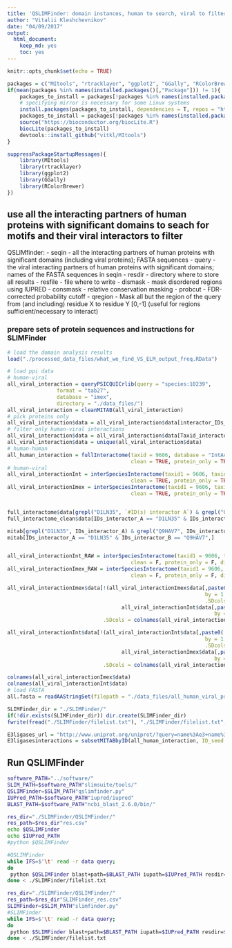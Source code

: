 ```yaml
---
title: 'QSLIMFinder: domain instances, human to search, viral to filter'
author: "Vitalii Kleshchevnikov"
date: "04/09/2017"
output: 
  html_document: 
    keep_md: yes
    toc: yes
---
```


```r
knitr::opts_chunk$set(echo = TRUE)

packages = c("MItools", "rtracklayer", "ggplot2", "GGally", "RColorBrewer", "R.utils")
if(mean(packages %in% names(installed.packages()[,"Package"])) != 1){
    packages_to_install = packages[!packages %in% names(installed.packages()[,"Package"])]
    # specifying mirror is necessary for some Linux systems
    install.packages(packages_to_install, dependencies = T, repos = "http://mirrors.ebi.ac.uk/CRAN/")
    packages_to_install = packages[!packages %in% names(installed.packages()[,"Package"])]
    source("https://bioconductor.org/biocLite.R")
    biocLite(packages_to_install)
    devtools::install_github("vitkl/MItools")
}

suppressPackageStartupMessages({
    library(MItools)
    library(rtracklayer)
    library(ggplot2)
    library(GGally)
    library(RColorBrewer)
})
```

## use all the interacting partners of human proteins with significant domains to seach for motifs and their viral interactors to filter

QSLIMfinder: 
- seqin - all the interacting partners of human proteins with significant domains (including viral proteins); FASTA sequences
- query - the viral interacting partners of human proteins with significant domains; names of the FASTA sequences in seqin
- resdir - directory where to store all results
- resfile - file where to write
- dismask - mask disordered regions using IUPRED
- consmask - relative conservation masking
- probcut - FDR-corrected probability cutoff
- qregion - Mask all but the region of the query from (and including) residue X to residue Y [0,-1] (useful for regions sufficient/necessary to interact)



### prepare sets of protein sequences and instructions for SLIMFinder

```r
# load the domain analysis results
load("./processed_data_files/what_we_find_VS_ELM_output_freq.RData")

# load ppi data
# human-viral
all_viral_interaction = queryPSICQUICrlib(query = "species:10239",
                format = "tab27",
                database = "imex",
                directory = "./data_files/")
all_viral_interaction = cleanMITAB(all_viral_interaction)
# pick proteins only
all_viral_interaction$data = all_viral_interaction$data[interactor_IDs_databases_A == "uniprotkb" & interactor_IDs_databases_B == "uniprotkb", ]
# filter only human-viral interactions
all_viral_interaction$data = all_viral_interaction$data[Taxid_interactor_A == 9606 | Taxid_interactor_B == 9606,]
all_viral_interaction$data = unique(all_viral_interaction$data)
# human-human
all_human_interaction = fullInteractome(taxid = 9606, database = "IntActFTP", format = "tab27",
                                        clean = TRUE, protein_only = TRUE, directory = "./data_files/")
# human-viral
all_viral_interactionInt = interSpeciesInteractome(taxid1 = 9606, taxid2 = 10239, database = "IntActFTP", format = "tab27",
                                        clean = TRUE, protein_only = TRUE, directory = "./data_files/")
all_viral_interactionImex = interSpeciesInteractome(taxid1 = 9606, taxid2 = 10239, database = "imex", format = "tab27",
                                        clean = TRUE, protein_only = TRUE, directory = "./data_files/")


full_interactome$data[grepl("D1LN35", `#ID(s) interactor A`) & grepl("Q9HAV7", `ID(s) interactor B`),]
full_interactome_clean$data[IDs_interactor_A == "D1LN35" & IDs_interactor_B == "Q9HAV7",]

mitab[grepl("D1LN35", IDs_interactor_A) & grepl("Q9HAV7", IDs_interactor_B),]
mitab[IDs_interactor_A == "D1LN35" & IDs_interactor_B == "Q9HAV7",]


all_viral_interactionInt_RAW = interSpeciesInteractome(taxid1 = 9606, taxid2 = 10239, database = "IntActFTP", format = "tab27",
                                        clean = F, protein_only = F, directory = "./data_files/")
all_viral_interactionImex_RAW = interSpeciesInteractome(taxid1 = 9606, taxid2 = 10239, database = "imex", format = "tab27",
                                        clean = F, protein_only = F, directory = "./data_files/")

all_viral_interactionImex$data[!(all_viral_interactionImex$data[,paste0(.SD, collapse = ""),
                                                                by = 1:nrow(all_viral_interactionImex$data),
                                                                .SDcols = colnames(all_viral_interactionInt$data)[c(1:8, 20:26)]]$V1 %in%
                                     all_viral_interactionInt$data[,paste0(.SD, collapse = ""),
                                                                   by = 1:nrow(all_viral_interactionInt$data),
                               .SDcols = colnames(all_viral_interactionInt$data)[c(1:8, 20:26)]]$V1)]

all_viral_interactionInt$data[!(all_viral_interactionInt$data[,paste0(.SD, collapse = ""),
                                                                by = 1:nrow(all_viral_interactionInt$data),
                                                                .SDcols = colnames(all_viral_interactionInt$data)[c(1:8, 20:26)]]$V1 %in%
                                     all_viral_interactionImex$data[,paste0(.SD, collapse = ""),
                                                                   by = 1:nrow(all_viral_interactionImex$data),
                               .SDcols = colnames(all_viral_interactionImex$data)[c(1:8, 20:26)]]$V1)]

colnames(all_viral_interactionImex$data)
colnames(all_viral_interactionInt$data)
# load FASTA
all.fasta = readAAStringSet(filepath = "./data_files/all_human_viral_proteins.fasta", format = "fasta")

SLIMFinder_dir = "./SLIMFinder/"
if(!dir.exists(SLIMFinder_dir)) dir.create(SLIMFinder_dir)
fwrite(fread("./SLIMFinder/filelist.txt"), "./SLIMFinder/filelist.txt", sep = "\t")

E3ligases_url = "http://www.uniprot.org/uniprot/?query=name%3Ae3+name%3Aligase+organism:9606&format=tab&columns=id"
E3ligasesinteractions = subsetMITABbyID(all_human_interaction, ID_seed = fread(E3ligases_url, stringsAsFactors = F)$Entry, within_seed = F, only_seed2nonseed = T)

```

## Run QSLIMFinder 

```bash
software_PATH="../software/"
SLIM_PATH=$software_PATH"slimsuite/tools/"
QSLIMFinder=$SLIM_PATH"qslimfinder.py"
IUPred_PATH=$software_PATH"iupred/iupred"
BLAST_PATH=$software_PATH"ncbi_blast_2.6.0/bin/"

res_dir="./SLIMFinder/QSLIMFinder/"
res_path=$res_dir"res.csv"
echo $QSLIMFinder
echo $IUPred_PATH
#python $QSLIMFinder 

#QSLIMFinder
while IFS=$'\t' read -r data query;
do
 python $QSLIMFinder blast+path=$BLAST_PATH iupath=$IUPred_PATH resdir=$res_dir resfile=$res_path seqin=$data query=$query dismask=T consmask=T cloudfix=F probcut=1
done < ./SLIMFinder/filelist.txt

res_dir="./SLIMFinder/QSLIMFinder/"
res_path=$res_dir"SLIMFinder_res.csv"
SLIMFinder=$SLIM_PATH"slimfinder.py"
#SLIMFinder
while IFS=$'\t' read -r data query;
do
 python $SLIMFinder blast+path=$BLAST_PATH iupath=$IUPred_PATH resdir=$res_dir resfile=$res_path seqin=$data dismask=T cloudfix=F probcut=1
done < ./SLIMFinder/filelist.txt
```


